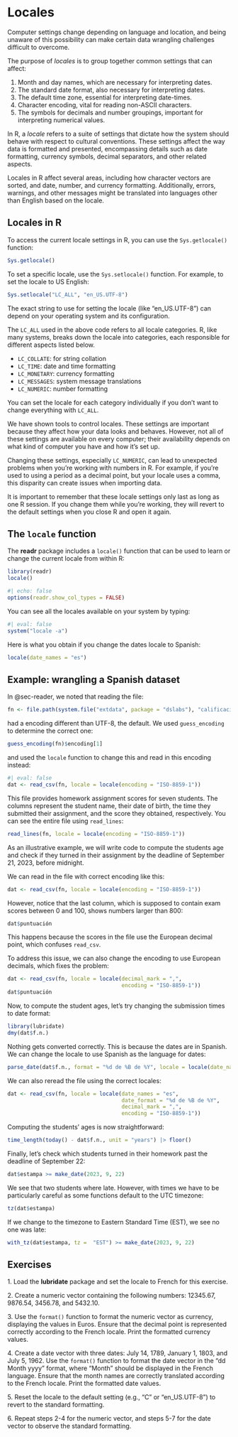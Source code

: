 # Locales {#sec-locales}

Computer settings change depending on language and location, and being unaware of this possibility can make certain data wrangling challenges difficult to overcome. 

The purpose of _locales_ is to group together common settings that can affect:

1. Month and day names, which are necessary for interpreting dates.
2. The standard date format, also necessary for interpreting dates.
3. The default time zone, essential for interpreting date-times.
4. Character encoding, vital for reading non-ASCII characters. 
5. The symbols for decimals and number groupings, important for interpreting numerical values.

In R, a _locale_ refers to a suite of settings that dictate how the system should behave with respect to cultural conventions. These settings affect the way data is formatted and presented, encompassing details such as date formatting, currency symbols, decimal separators, and other related aspects.

Locales in R affect several areas, including how character vectors are sorted, and date, number, and currency formatting. Additionally,  errors, warnings, and other messages might be translated into languages other than English based on the locale.

## Locales in R

To access the current locale settings in R, you can use the `Sys.getlocale()` function:

```r
Sys.getlocale()
```

To set a specific locale, use the `Sys.setlocale()` function. For example, to set the locale to US English:

```r
Sys.setlocale("LC_ALL", "en_US.UTF-8")
```

The exact string to use for setting the locale (like "en_US.UTF-8") can depend on your operating system and its configuration.

The `LC_ALL` used in the above code refers to all locale categories. R, like many systems, breaks down the locale into categories, each responsible for different aspects listed below.

- `LC_COLLATE`: for string collation
- `LC_TIME`: date and time formatting
- `LC_MONETARY`: currency formatting
- `LC_MESSAGES`: system message translations
- `LC_NUMERIC`: number formatting
  
You can set the locale for each category individually if you don't want to change everything with `LC_ALL`.

:::{.callout-warning} 
We have shown tools to control locales. These settings are important because they affect how your data looks and behaves. However, not all of these settings are available on every computer; their availability depends on what kind of computer you have and how it's set up.

Changing these settings, especially `LC_NUMERIC`, can lead to unexpected problems when you're working with numbers in R. For example, if you're used to using a period as a decimal point, but your locale uses a comma, this disparity can create issues when importing data.

It is important to remember that these locale settings only last as long as one R session. If you change them while you're working, they will revert to the default settings when you close R and open it again.
:::

## The `locale` function

The **readr** package includes a `locale()` function that can be used to learn or change the current locale from within R:

```r
library(readr)
locale()
```


```r
#| echo: false
options(readr.show_col_types = FALSE)
```

You can see all the locales available on your system by typing:

```r
#| eval: false
system("locale -a")
```


Here is what you obtain if you change the dates locale to Spanish:

```r
locale(date_names = "es")
```

## Example: wrangling a Spanish dataset

In @sec-reader, we noted that reading the file:

```r
fn <- file.path(system.file("extdata", package = "dslabs"), "calificaciones.csv")
```

had a encoding different than UTF-8, the default. We used `guess_encoding` to determine the correct one:

```r
guess_encoding(fn)$encoding[1]
```

and used the `locale` function to change this and read in this encoding instead:

```r
#| eval: false
dat <- read_csv(fn, locale = locale(encoding = "ISO-8859-1"))
```

This file provides homework assignment scores for seven students. The columns represent the student name, their date of birth, the time they submitted their assignment, and the score they obtained, respectively. You can see the entire file using `read_lines`:

```r
read_lines(fn, locale = locale(encoding = "ISO-8859-1"))
```

As an illustrative example, we will write code to compute the students age and check if they turned in their assignment by the deadline of September 21, 2023, before midnight.

We can read in the file with correct encoding like this:

```r
dat <- read_csv(fn, locale = locale(encoding = "ISO-8859-1"))
```

However, notice that the last column, which is supposed to contain exam scores between 0 and 100, shows numbers larger than 800:

```r
dat$puntuación
```

This happens because the scores in the file use the European decimal point, which confuses `read_csv`. 

To address this issue, we can also change the encoding to use European decimals, which fixes the problem:

```r
dat <- read_csv(fn, locale = locale(decimal_mark = ",",
                                    encoding = "ISO-8859-1"))
dat$puntuación
```

Now, to compute the student ages, let's try changing the submission times to date format:

```r
library(lubridate)
dmy(dat$f.n.)
```

Nothing gets converted correctly. This is because the dates are in Spanish. We can change the locale to use Spanish as the language for dates:

```r
parse_date(dat$f.n., format = "%d de %B de %Y", locale = locale(date_names = "es"))
```

We can also reread the file using the correct locales:

```r
dat <- read_csv(fn, locale = locale(date_names = "es",
                                    date_format = "%d de %B de %Y",
                                    decimal_mark = ",",
                                    encoding = "ISO-8859-1"))
```

Computing the students' ages is now straightforward:

```r
time_length(today() - dat$f.n., unit = "years") |> floor()
```

Finally, let's check which students turned in their homework past the deadline of September 22:

```r
dat$estampa >= make_date(2023, 9, 22)
```

We see that two students where late. However, with times we have to be particularly careful as some functions default to the UTC timezone:

```r
tz(dat$estampa)
```

If we change to the timezone to Eastern Standard Time (EST), we see no one was late:

```r
with_tz(dat$estampa, tz =  "EST") >= make_date(2023, 9, 22)
```


## Exercises

1\. Load the **lubridate** package and set the locale to French for this exercise. 

2\. Create a numeric vector containing the following numbers: 12345.67, 9876.54, 3456.78, and 5432.10.

3\. Use the `format()` function to format the numeric vector as currency, displaying the values in Euros. Ensure that the decimal point is represented correctly according to the French locale. Print the formatted currency values.

4\. Create a date vector with three dates: July 14, 1789, January 1, 1803, and July 5, 1962. Use the `format()` function to format the date vector in the "dd Month yyyy" format, where "Month" should be displayed in the French language. Ensure that the month names are correctly translated according to the French locale. Print the formatted date values.

5\. Reset the locale to the default setting (e.g., "C" or "en_US.UTF-8") to revert to the standard formatting.

6\. Repeat steps 2-4 for the numeric vector, and steps 5-7 for the date vector to observe the standard formatting.
